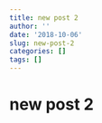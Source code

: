 ```yaml
---
title: new post 2
author: ''
date: '2018-10-06'
slug: new-post-2
categories: []
tags: []
---
```


# new post 2